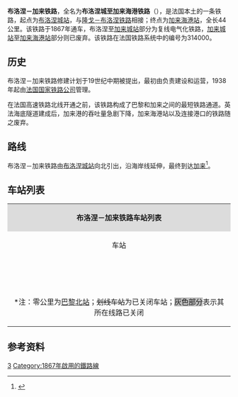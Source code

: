 {{Infobox rail system-route
|collapsed=no
|box_width=
|rail_name=布洛涅－加来铁路<br>{{lang|fr|Ligne de Boulogne-Ville à Calais-Maritime}}
|banner_color=
|sec_banner_color=
|logo_filename=
|image_width=
|logo_bgcolor=
|logo_note=
|image =Wimille TER train.jpg
|imagesize=
|caption=布洛涅－加来铁路路线上的列车
|system_map=
|mapimage_width=
|map_bgcolor=
|locale={{FRA}}
|service_type=客货共用、地方铁路
|start=[[布洛涅城站|布洛涅城站]]、[[加来港站|加来港站]]
|begin_operation=
|end_operation=
|operation_note=
|system_length=
|length_in_operation=
|total_length=44公里
|status=使用中（部分）
|line_title=线路
|lines=[[复线铁路|复线铁路]]
|stations=
|route_title=线路
|main_route=
|secondary_route=
|branch_route=
|standard=
|main_stations=[[布洛涅城站|布洛涅城站]]、[[加来弗雷坦站|加来弗雷坦站]]、[[加来城站|加来城站]]
|ridership=
|fleet_size=
|max_speed= 
|track_gauge=
|distance_between_mainlines=
|min_radius=
|max_grade=
|block_signal=
|electrified=25 kV – 50 Hz（部分）
|depot=
|operator={{法国交通数据|sncf}}
|franchise=
|hq=
|key_person=
|website=
|route_map=
}}

'''布洛涅－加来铁路'''，全名为'''布洛涅城至加来海港铁路'''（{{lang-fr|Ligne de Longueau à Boulogne-Ville}}），是法国本土的一条铁路，起点为[[布洛涅城站|布洛涅城站]]，与[[隆戈－布洛涅铁路|隆戈－布洛涅铁路]]相接；终点为[[加来海港站|加来海港站]]，全长44公里。该铁路于1867年通车，布洛涅至[[加来城站|加来城站]]部分为复线电气化铁路，[[加来城站|加来城站]]至[[加来海港站|加来海港站]]部分则已废弃。该铁路在法国铁路系统中的编号为314000。

==历史==

布洛涅－加来铁路修建计划于19世纪中期被提出，最初由{{link-fr|法国北部铁路公司|Compagnie des chemins de fer du Nord}}负责建设和运营，1938年起由[[法国国家铁路公司|法国国家铁路公司]]管理。

在法国高速铁路北线开通之前，该铁路构成了巴黎和加来之间的最短铁路通道。英法海底隧道建成后，加来港的吞吐量急剧下降，加来海港站以及连接港口的铁路随之废弃。

==路线==
布洛涅－加来铁路由[[布洛涅城站|布洛涅城站]]向北引出，沿海岸线延伸，最终到达[[加来|加来]]<ref name="geo">{{Cite web|url=https://www.geoportail.gouv.fr/carte|title=Carte|accessdate=2021-01-28|author=Géoportail|language=fr|publisher=Géoportail|archive-url=https://web.archive.org/web/20170129154129/https://www.geoportail.gouv.fr/carte/|archive-date=2017-01-29|dead-url=yes}}</ref>。

==车站列表==
{{Main|{{link-fr|布洛涅－加来铁路线路图|Schéma de la ligne de Boulogne-Ville à Calais-Maritime}}}}
{| class="wikitable mw-collapsible " style="margin:1em auto 1em auto; font-size:smaller"
|colspan="5" align="center" style="background:#DCDCDC"|'''布洛涅－加来铁路车站列表'''
|-
!align="center" |车站
!align="center" |公里数*
!align="center" |交汇路线
!align="center" |本线停靠车种
!align="center" |可换乘交通
|-
|align="center"|{{Arret|Boulogne-Ville|[[布洛涅城站|布洛涅城站]]}}
|253.467
|[[隆戈－布洛涅铁路|隆戈－布洛涅铁路]]<small>（[[隆戈站|隆戈]]方向）</small>↑
|align="center"|{{法国交通数据|tgv}}<br>{{法国交通数据|ter|hdf}} 
|{{法国交通数据|car|62}}<br>{{法国交通数据/城市公共交通|滨海布洛涅}}
|-
|align="center"|{{Arret|Boulogne-Tintelleries|[[布洛涅坦泰勒里站|布洛涅坦泰勒里站]]}}
|254.917
|布洛涅港区铁路↗
|align="center"|{{法国交通数据|ter|hdf}} 
|{{法国交通数据|car|62}}<br>{{法国交通数据/城市公共交通|滨海布洛涅}}
|-
|align="center"|{{Arret|Wimille - Wimereux|[[维米耶-维默勒站|维米耶-维默勒站]]}}
|259.539
|
|align="center"|{{法国交通数据|ter|hdf}} 
|{{法国交通数据|car|62}}<br>{{法国交通数据/城市公共交通|滨海布洛涅}}
|-
|align="center"|{{Arret|Marquise - Rinxent|[[马尔基斯-兰克桑站|马尔基斯-兰克桑站]]}}
|270.028
|
|align="center"|{{法国交通数据|ter|hdf}} 
|{{法国交通数据|car|62}}
|-
|align="center"|{{Arret|Le Haut-Banc|[[勒欧邦站|勒欧邦站]]}}
|273.172
|
|align="center"|{{法国交通数据|ter|hdf}} 
|
|-
|align="center"|{{Arret|Caffiers|[[卡菲耶站|卡菲耶站]]}}
|278.251
|
|align="center"|{{法国交通数据|ter|hdf}} 
|
|-
|align="center"|{{Arret|Pihen|[[皮扬站|皮扬站]]}}
|282.253
|
|align="center"|{{法国交通数据|ter|hdf}} 
|{{法国交通数据|car|62}}
|-
|align="center"|{{Arret|Calais-Fréthun|[[加来弗雷坦站|加来弗雷坦站]]}}
|286.892
|联络线，前往[[法国高速铁路北线|法国高速铁路北线]]的[[巴黎北站|巴黎]]方向↖<br>联络线，前往[[英法海底隧道|英法海底隧道]]的伦敦方向↘
|align="center"|[[欧洲之星|Eurostar]]<br>{{法国交通数据|tgv}}<br>{{法国交通数据|ter|hdf}} 
|{{法国交通数据|car|62}}<br>{{法国交通数据/城市公共交通|加来}}
|-
|align="center"|{{Arret|Les Fontinettes|[[莱丰蒂内特站|莱丰蒂内特站]]}}
|292.420
|[[库德凯尔克-布朗什－莱丰蒂内特铁路|库德凯尔克-布朗什－莱丰蒂内特铁路]]<small>（[[敦刻尔克站|敦刻尔克]]方向）</small>↖<br>[[里尔－莱丰蒂内特铁路|里尔－莱丰蒂内特铁路]]<small>（[[里尔佛兰德站|里尔]]方向）</small>↖
|align="center"|{{法国交通数据|ter|hdf}} 
|{{法国交通数据/城市公共交通|加来}}
|-
|align="center"|{{Arret|Calais-Ville|[[加来城站|加来城站]]}}
|294.687
|
|align="center"|{{法国交通数据|tgv}}<br>{{法国交通数据|ter|hdf}} 
|{{法国交通数据|car|62}}<br>{{法国交通数据/城市公共交通|加来}}
|-style="background: #BDBDBD"
|align="center"|{{Arret|<s>Calais-Maritime|加来海港站</s>}}
|297.282
|
|
|
|-
|colspan=5|<nowiki>*</nowiki>注：零公里为[[巴黎北站|巴黎北站]]；<s>划线车站</s>为已关闭车站；<span style="background: #BDBDBD">灰色部分</span>表示其所在线路已关闭
|}

==参考资料==
{{Reflist}}
[[Category:法國鐵路線|3]]
[[Category:1867年啟用的鐵路線|Category:1867年啟用的鐵路線]]